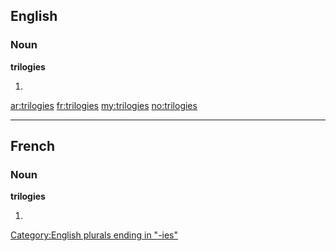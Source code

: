 ==English==

===Noun===
'''trilogies'''

# {{plural of|[[trilogy]]}}

[[Category:English plurals ending in "-ies"]]

[[ar:trilogies]]
[[fr:trilogies]]
[[my:trilogies]]
[[no:trilogies]]

----
==French==

===Noun===
'''trilogies''' {{f}}

# {{plural of|[[trilogie]]|lang=fr}}
{{rfc-auto}}